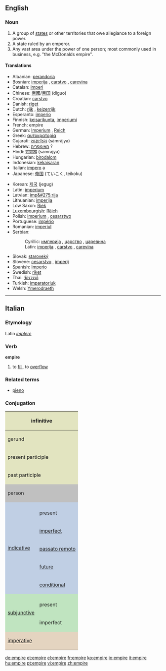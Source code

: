 ==English==
{{wikipedia}}
===Noun===
{{en-noun-reg}}

# A group of [[state]]s or other territories that owe allegiance to a foreign power.
# A state ruled by an emperor.
# Any vast area under the power of one person; most commonly used in business, e.g. "the McDonalds empire".

====Translations====
{{top}}
*Albanian: [[perandoria]]
*Bosnian: [[imperija#Bosnian|imperija]] {{f}}, [[carstvo#Bosnian|carstvo]] {{n}}, [[carevina#Bosnian|carevina]] {{f}}
*Catalan: [[imperi]]
*Chinese: [[帝國]]/[[帝国]] (diguo)
*Croatian: [[carstvo#Croatian|carstvo]] {{n}}
*Danish: [[riget]]
*Dutch: [[rijk]] {{n}}, [[keizerrijk]] {{n}}
*Esperanto: [[imperio]]
*Finnish: [[keisarikunta]], [[imperiumi]]
*French: empire {{m}}
*German: [[Imperium]] {{n}}, [[Reich]] {{n}}
*Greek: [[αυτοκρατορία]]
*Gujarati: [[સામ્રાજય]] (sāmrājya) {{n}}
*Hebrew: [[האימפריה]] ?
*Hindi: [[साम्राज्य]] (sāmrājya)
*Hungarian: [[birodalom]]
*Indonesian: [[kekaisaran]]
*Italian: [[impero]] {{m}} a
*Japanese: [[帝国]] (ていこく, teikoku)
{{mid}}
*Korean: [[제국]] (jegug)
*Latin: [[imperium]]
*Latvian: [[imp&#275;rija]]
*Lithuanian: [[imperija]] {{f}}
*Low Saxon: [[Riek]]
*[[Luxembourgish]]: [[Räich]] 
*Polish: [[imperium]] {{n}}, [[cesarstwo]] {{n}}
*Portuguese: [[império]]
*Romanian: [[imperiul]]
*Serbian:
*:Cyrillic: [[империја#Serbian|империја]] {{f}}, [[царство#Serbian|царство]] {{n}}, [[царевина#Serbian|царевина]] {{f}}
*:Latin: [[imperija#Serbian|imperija]] {{f}}, [[carstvo#Serbian|carstvo]] {{n}}, [[carevina#Serbian|carevina]] {{f}}
*Slovak: [[staroveký]]
*Slovene: [[cesarstvo]] {{n}}, [[imperij]] {{m}}
*Spanish: [[Imperio]]
*Swedish: [[riket]]
*Thai: [[จักรวรรดิ]]
*Turkish: [[imparatorluk]]
*Welsh: [[Ymerodraeth]]
{{bottom}}

----

==Italian==
===Etymology===
Latin ''[[implere]]''
===Verb===
'''empire'''

# to [[fill]], to [[overflow]]

===Related terms===
*[[pieno]]

===Conjugation===

<center>
{| style="background:#F0F0F0"

|-
! colspan="3" style="background:#e2e4c0" | infinitive
| colspan="5" | empire

|-
! colspan="3" style="background:#e2e4c0" | gerund
| colspan="5" | empiendo

|-
! colspan="3" style="background:#e2e4c0" | present participle
| colspan="5" | [[empiente]]

|-
! colspan="3" style="background:#e2e4c0" | past participle
| colspan="5" | [[empito]], [[empiuto]]

|-
! colspan="2" rowspan="2" style="background:#C0C0C0" | person
! colspan="3" style="background:#C0C0C0" | singular
! colspan="3" style="background:#C0C0C0" | plural

|-
! style="background:#C0C0C0;width:12.5%" | first
! style="background:#C0C0C0;width:12.5%" | second
! style="background:#C0C0C0;width:12.5%" | third
! style="background:#C0C0C0;width:12.5%" | first
! style="background:#C0C0C0;width:12.5%" | second
! style="background:#C0C0C0;width:12.5%" | third

|-
! rowspan="6" style="background:#c0cfe4" | [[indicative]]

! style="background:#c0cfe4" colspan="1" | 
! style="background:#c0cfe4" | io
! style="background:#c0cfe4" | tu
! style="background:#c0cfe4" | lui/lei
! style="background:#c0cfe4" | noi
! style="background:#c0cfe4" | voi
! style="background:#c0cfe4" | loro

|-
! style="height:3em;background:#c0cfe4" | present
| empio
| empi
| empie
| empiamo
| empite
| empiono

|-
! style="height:3em;background:#c0cfe4" | [[imperfect]]
| empivo
| empivi
| empiva
| empivamo
| empivate
| empivano

|-
! style="height:3em;background:#c0cfe4" | [[passato remoto]]
| empii, (''rare'') empiei
| empisti, (''rare'') empiesti
| empì, (''rare'') empié
| empimmo, (''rare'') empiemmo
| empiste, (''rare'') empieste
| empirono, (''rare'') empierono

|-
! style="height:3em;background:#c0cfe4" | [[future]]
| empirò
| empirai
| empirà
| empiremo
| empirete
| empiranno

|-
! style="height:3em;background:#c0cfe4" | [[conditional]]
| empirei
| empiresti
| empirebbe
| empiremmo
| empireste
| empirebbero

|-
! rowspan="3" style="background:#c0e4c0" |[[subjunctive]]
! style="background:#c0e4c0" | 
! style="background:#c0e4c0" | che io
! style="background:#c0e4c0" | che tu
! style="background:#c0e4c0" | che lui/che lei
! style="background:#c0e4c0" | che noi
! style="background:#c0e4c0" | che voi
! style="background:#c0e4c0" | che loro

|-
! style="height:3em;background:#c0e4c0" | present
| empia
| empia
| empia
| empiamo
| empiate
| empiano

|-
! style="height:3em;background:#c0e4c0" rowspan="1" | imperfect
| empissi
| empissi
| empisse
| empissimo
| empiste
| empissero

|-
! colspan="2" rowspan="2" style="height:3em;background:#e4d4c0" | [[imperative]]
! style="background:#e4d4c0" | -
! style="background:#e4d4c0" | tu
! style="background:#e4d4c0" | lui/lei
! style="background:#e4d4c0" | noi
! style="background:#e4d4c0" | voi
! style="background:#e4d4c0" | loro

|-
|
| empi
| empia
| empiamo
| empite
| empiano

|}
</center>

[[de:empire]]
[[et:empire]]
[[el:empire]]
[[fr:empire]]
[[ko:empire]]
[[io:empire]]
[[it:empire]]
[[hu:empire]]
[[pt:empire]]
[[vi:empire]]
[[zh:empire]]
